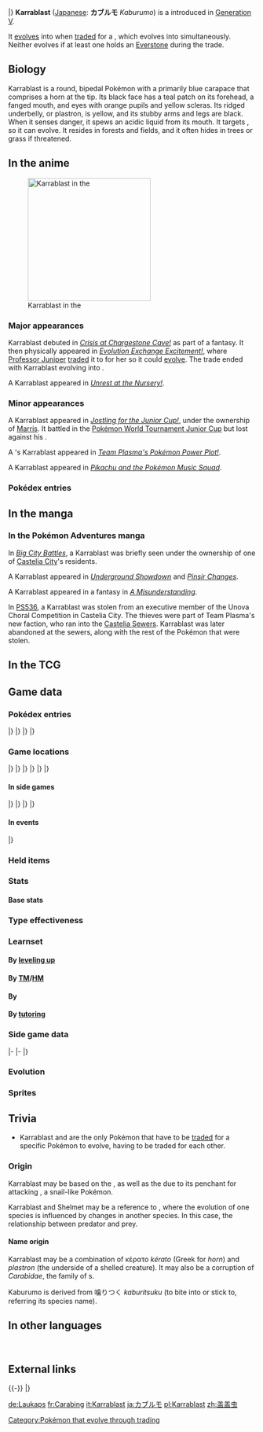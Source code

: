 {{PokémonPrevNext/Head|type=Bug}}
{{PokémonPrevNext/Pokémon|type=Bug|prevnum=587|prev=Emolga|nextnum=589|next=Escavalier}}
|}
{{Pokémon Infobox
|name=Karrablast
|jname=カブルモ
|tmname=Kaburumo
|category=Clamping
|typebox=1
|type1=Bug
|abilityn=d
|ability1=Swarm
|ability2=Shed Skin
|abilityd=No Guard
|ndex=588
|udex=094
|u2dex=155
|karea=Mountain
|kdex=022
|height-ftin=1'08"
|height-m=0.5
|weight-lbs=13.0
|weight-kg=5.9
|egggroupn=1
|egggroup1=Bug
|eggcycles=15
|expyield=63
|lv100exp=1,000,000
|gendercode=127
|color=Blue
|catchrate=200
|evtotal=1
|evat=1
|body=12
|pokefordex=karrablast
|generation=5
|friendship=70
}}
'''Karrablast''' ([[List of Japanese Pokémon names|Japanese]]: '''カブルモ''' ''Kaburumo'') is a {{type|Bug}} {{OBP|Pokémon|species}} introduced in [[Generation V]].

It [[Evolution|evolves]] into {{p|Escavalier}} when [[trade]]d for a {{p|Shelmet}}, which evolves into {{p|Accelgor}} simultaneously. Neither evolves if at least one holds an [[Everstone]] during the trade.

==Biology==
Karrablast is a round, bipedal Pokémon with a primarily blue carapace that comprises a horn at the tip. Its black face has a teal patch on its forehead, a fanged mouth, and eyes with orange pupils and yellow scleras. Its ridged underbelly, or plastron, is yellow, and its stubby arms and legs are black. When it senses danger, it spews an acidic liquid from its mouth. It targets {{p|Shelmet}}, so it can evolve. It resides in forests and fields, and it often hides in trees or grass if threatened.

==In the anime==
[[File:Juniper Karrablast.png|thumb|left|250px|Karrablast in the {{pkmn|anime}}]]
===Major appearances===
Karrablast debuted in ''[[BW062|Crisis at Chargestone Cave!]]'' as part of a fantasy. It then physically appeared in ''[[BW063|Evolution Exchange Excitement!]]'', where [[Professor Juniper]] [[trade]]d it to {{an|Bianca}} for her {{p|Shelmet}} so it could [[Evolution|evolve]]. The trade ended with Karrablast evolving into {{p|Escavalier}}.

A Karrablast appeared in ''[[BW095|Unrest at the Nursery!]]''.

===Minor appearances===
A Karrablast appeared in ''[[BW090|Jostling for the Junior Cup!]]'', under the ownership of [[Marris]]. It battled {{Ash}} in the [[Pokémon World Tournament Junior Cup]] but lost against his {{AP|Leavanny}}.

A {{pkmn|Trainer}}'s Karrablast appeared in ''[[BW112|Team Plasma's Pokémon Power Plot!]]''.

A Karrablast appeared in ''[[PK27|Pikachu and the Pokémon Music Squad]]''.

===Pokédex entries===
{{Animedexheader|Unova}}
{{Animedexbody|BW063|Karrablast|Ash's Pokédex|Karrablast, the Clamping Pokémon. Karrablast live in forests and fields, and often hide in trees or grass when threatened. They can also defend themselves by spitting acid.}}
{{Animedexfooter/Pokémon|''Best Wishes''|Unova}}

==In the manga==
===In the Pokémon Adventures manga===
In ''[[PS478|Big City Battles]]'', a Karrablast was briefly seen under the ownership of one of [[Castelia City]]'s residents.

A Karrablast appeared in ''[[PS493|Underground Showdown]]'' and ''[[PAXY30|Pinsir Changes]]''.

A Karrablast appeared in a fantasy in ''[[PS507|A Misunderstanding]]''.

In [[PS536]], a Karrablast was stolen from an executive member of the Unova Choral Competition in Castelia City. The thieves were part of Team Plasma's new faction, who ran into the [[Castelia Sewers]]. Karrablast was later abandoned at the sewers, along with the rest of the Pokémon that were stolen.

==In the TCG==
{{main|Karrablast (TCG)}}

==Game data==
===Pokédex entries===
{{Dex/Header|type=Bug}}
{{Dex/NA|gen=V}}
{{Dex/Gen|gen=V}}
{{Dex/Entry1|v=Black|t=FFF|entry=These mysterious Pokémon evolve when they receive electrical stimulation while they are in the same place as {{p|Shelmet}}.}}
{{Dex/Entry1|v=White|entry=When they feel threatened, they spit an acidic liquid to drive attackers away. This Pokémon targets {{p|Shelmet}}.}}
{{Dex/Entry2|v=Black 2|v2=White 2|t=FFF|entry=For some reason they evolve when they receive electrical energy while they are attacking {{p|Shelmet}}.}}
|}
|}
{{Dex/Gen|gen=VI}}
{{Dex/Entry1|v=X|t=FFF|entry=These mysterious Pokémon evolve when they receive electrical stimulation while they are in the same place as {{p|Shelmet}}.}}
{{Dex/Entry1|v=Y|entry=For some reason they evolve when they receive electrical energy while they are attacking {{p|Shelmet}}.}}
{{Dex/Entry1|v=Omega Ruby|t=FFF|entry=These mysterious Pokémon evolve when they receive electrical stimulation while they are in the same place as {{p|Shelmet}}.}}
{{Dex/Entry1|v=Alpha Sapphire|t=FFF|entry=For some reason they evolve when they receive electrical energy while they are attacking {{p|Shelmet}}.}}
|}
|}
{{Dex/Footer}}

===Game locations===
{{Availability/Header|type=Bug}}
{{Availability/NA|gen=V}}
{{Availability/Gen|gen=V}}
{{Availability/Entry2|v=Black|v2=White|t=fff|area=[[Route]]s {{rtn|6|Unova}} and {{rtn|11|Unova}}}}
{{Availability/Entry2|v=Black 2|v2=White 2|t=fff|area=[[Route]]s {{rtn|6|Unova}} and {{rtn|11|Unova}}<br>{{rt|8|Unova}}, [[Icirrus City]], [[Moor of Icirrus]]{{sup/s|Sp}}{{sup/s|Su}}{{sup/s|A}}}}
{{Availability/Entry1|v=Dream World|color={{dream color}}|area={{dwa|Pleasant Forest}}}}
|}
|}
{{Availability/Gen|gen=VI}}
{{Availability/Entry2|v=X|v2=Y|t=fff|area=[[Routes]] {{rtn|14|Kalos}} and {{rtn|19|Kalos}}}}
{{Availability/Entry2/None|v=Omega Ruby|v2=Alpha Sapphire|area=[[Trade]]}}
|}
|}
{{Availability/Gen|gen=VII}}
{{Availability/Entry2/None|v=Sun|v2=Moon|area=[[Pokémon Bank]]}}
{{Availability/Entry2/None|v=Ultra Sun|v2=Ultra Moon|area=[[Pokémon Bank]]}}
|}
|}
{{Availability/Footer}}

====In side games====
{{Availability/Header|type=Bug}}
{{Availability/NA|gen=V}}
{{Availability/Gen|gen=V}}
{{Availability/Entry1|1|v=Rumble Blast|color={{fire color}}|area=Treetops: [[Soothing Shore]], [[World Axle - B2F]]}}
{{Availability/Entry1|1|v=PokéPark 2|link=PokéPark 2: Wonders Beyond|color={{grass color}}|area=[[Arbor Area]]}}
{{Availability/Entry1|1|v=Rumble U|color={{fire color}}|area=[[Challenge Battle#Lord of the Bugs|Challenge Battle: Lord of the Bugs]]}}
|}
|}
{{Availability/Gen|gen=VI}}
{{Availability/Entry1|1|v=Battle Trozei|color={{defense color}}|area=[[Safari Jungle#Sunday Stage 1|Safari Jungle: Stage 1]]{{dotw|Su}}}}
{{Availability/Entry1|1|v=Shuffle|color={{beauty color}}|area=[[Nacht Carnival|Nacht Carnival: Stage 528]]}}
{{Availability/Entry1|1|v=Rumble World|color={{fire color}}|area=[[White Ruins (Rumble World)#Everspring Valley|White Ruins: Everspring Valley]] <small>(All Areas)</small>}}
|}
|}
{{Availability/Footer}}

====In events====
{{eventAvail/h|type=Bug}}
{{eventAvail|{{gameabbrev5|BW}}|Trade for Evolution! Karrablast|Japanese|Japan|30|October 10 to November 28, 2010|link=List of local Japanese event Pokémon distributions in Generation V#Karrablast}}
{{eventAvail|{{gameabbrev5|BW}}|Summer 2011 Karrablast|English|Europe|50|June 11 to August 27, 2011|link=List of local English event Pokémon distributions in Generation V#Summer 2011 Karrablast}}
{{eventAvail|{{gameabbrev5|BW}}|Summer 2011 Karrablast|French|Europe|50|June 11 to August 27, 2011|link=List of local French event Pokémon distributions in Generation V#2011 Summer Karrablast}}
{{eventAvail|{{gameabbrev5|BW}}|Summer 2011 Karrablast|German|Europe|50|June 11 to August 27, 2011|link=List of local German event Pokémon distributions in Generation V#2011 Summer Karrablast}}
{{eventAvail|{{gameabbrev5|BW}}|Summer 2011 Karrablast|Italian|Europe|50|June 11 to August 27, 2011|link=List of local Italian event Pokémon distributions in Generation V#2011 Summer Karrablast}}
{{eventAvail|{{gameabbrev5|BW}}|Summer 2011 Karrablast|Spanish|Europe|50|June 11 to August 27, 2011|link=List of local Spanish event Pokémon distributions in Generation V#Summer 2011 Karrablast}}
|}

===Held items===
{{HeldItems|type=Bug
|event1=Bug Gem|event1type=Gem}}

===Stats===
====Base stats====
{{BaseStats
|type=Bug
|HP=50
|Attack=75
|Defense=45
|SpAtk=40
|SpDef=45
|Speed=60}}

===Type effectiveness===
{{TypeEffectiveness
|type1=Bug
|Normal=100
|Fighting=50
|Flying=200
|Poison=100
|Ground=50
|Rock=200
|Bug=100
|Ghost=100
|Steel=100
|Fire=200
|Water=100
|Grass=50
|Electric=100
|Psychic=100
|Ice=100
|Dragon=100
|Dark=100
|Fairy=100}}

===Learnset===
====By [[Level|leveling up]]====
{{learnlist/levelh/7|Karrablast|Bug|Bug|5}}
{{learnlist/level7|1|Peck|Flying|Physical|35|100|35}}
{{learnlist/level7|4|Leer|Normal|Status|&mdash;|100|30}}
{{learnlist/level7|8|Endure|Normal|Status|&mdash;|&mdash;|10}}
{{learnlist/level7|13|Fury Cutter|Bug|Physical|40|95|20||'''}}
{{learnlist/level7|16|Fury Attack|Normal|Physical|15|85|20}}
{{learnlist/level7|20|Headbutt|Normal|Physical|70|100|15}}
{{learnlist/level7|25|False Swipe|Normal|Physical|40|100|40}}
{{learnlist/level7|28|Bug Buzz|Bug|Special|90|100|10||'''}}
{{learnlist/level7|32|Slash|Normal|Physical|70|100|20}}
{{learnlist/level7|37|Take Down|Normal|Physical|90|85|20}}
{{learnlist/level7|40|Scary Face|Normal|Status|&mdash;|100|10}}
{{learnlist/level7|44|X-Scissor|Bug|Physical|80|100|15||'''}}
{{learnlist/level7|49|Flail|Normal|Physical|&mdash;|100|15}}
{{learnlist/level7|52|Swords Dance|Normal|Status|&mdash;|&mdash;|20}}
{{learnlist/level7|56|Double-Edge|Normal|Physical|120|100|15}}
{{learnlist/levelf/7|Karrablast|Bug|Bug|5}}

====By [[TM]]/[[HM]]====
{{learnlist/tmh/7|Karrablast|Bug|Bug|5}}
{{learnlist/tm7|TM06|Toxic|Poison|Status|&mdash;|90|10}}
{{learnlist/tm7|TM10|Hidden Power|Normal|Special|60|100|15}}
{{learnlist/tm7|TM17|Protect|Normal|Status|&mdash;|&mdash;|10}}
{{learnlist/tm7|TM18|Rain Dance|Water|Status|&mdash;|&mdash;|5}}
{{learnlist/tm7|TM21|Frustration|Normal|Physical|&mdash;|100|20}}
{{learnlist/tm7|TM27|Return|Normal|Physical|&mdash;|100|20}}
{{learnlist/tm7|TM32|Double Team|Normal|Status|&mdash;|&mdash;|15}}
{{learnlist/tm7|TM40|Aerial Ace|Flying|Physical|60|&mdash;|20}}
{{learnlist/tm7|TM42|Facade|Normal|Physical|70|100|20}}
{{learnlist/tm7|TM44|Rest|Psychic|Status|&mdash;|&mdash;|10}}
{{learnlist/tm7|TM45|Attract|Normal|Status|&mdash;|100|15}}
{{learnlist/tm7|TM48|Round|Normal|Special|60|100|15}}
{{learnlist/tm7|TM53|Energy Ball|Grass|Special|90|100|10}}
{{learnlist/tm7|TM54|False Swipe|Normal|Physical|40|100|40}}
{{learnlist/tm7|TM75|Swords Dance|Normal|Status|&mdash;|&mdash;|20}}
{{learnlist/tm7|TM81|X-Scissor|Bug|Physical|80|100|15||'''}}
{{learnlist/tm7|TM83|Infestation|Bug|Special|20|100|20||'''}}
{{learnlist/tm7|TM84|Poison Jab|Poison|Physical|80|100|20}}
{{learnlist/tm7|TM87|Swagger|Normal|Status|&mdash;|85|15}}
{{learnlist/tm7|TM88|Sleep Talk|Normal|Status|&mdash;|&mdash;|10}}
{{learnlist/tm7|TM90|Substitute|Normal|Status|&mdash;|&mdash;|10}}
{{learnlist/tm7|TM100|Confide|Normal|Status|&mdash;|&mdash;|20}}
{{learnlist/tmf/7|Karrablast|Bug|Bug|5}}

====By {{pkmn|breeding}}====
{{learnlist/breedh/7|Karrablast|Bug|Bug|5}}
{{learnlist/breed7|{{MSP|010|Caterpie}}{{MSP|013|Weedle}}{{MSP|168|Ariados}}{{MSP|204|Pineco}}{{MSP|205|Forretress}}{{MSP|213|Shuckle}}<br>{{MSP|265|Wurmple}}{{MSP|291|Ninjask}}{{MSP|401|Kricketot}}{{MSP|412|Burmy}}{{MSP|414|Mothim}}{{MSP|415|Combee}}<br>{{MSP|451|Skorupi}}{{MSP|452|Drapion}}{{MSP|469|Yanmega}}{{MSP|540|Sewaddle}}{{MSP|541|Swadloon}}{{MSP|542|Leavanny}}<br>{{MSP|543|Venipede}}{{MSP|544|Whirlipede}}{{MSP|545|Scolipede}}{{MSP|557|Dwebble}}{{MSP|558|Crustle}}{{MSP|595|Joltik}}<br>{{MSP|596|Galvantula}}{{MSP|632|Durant}}{{MSP|636|Larvesta}}{{MSP|664|Scatterbug}}{{MSP|736|Grubbin}}{{MSP|737|Charjabug}}<br>{{MSP|738|Vikavolt}}{{MSP|751|Dewpider}}{{MSP|752|Araquanid}}{{MSP|768|Golisopod}}|Bug Bite|Bug|Physical|60|100|20||'''}}
{{learnlist/breed7|{{MSP|214|Heracross}}|Counter|Fighting|Physical|&mdash;|100|20}}
{{learnlist/breed7|{{MSP|015|Beedrill}}{{MSP|204|Pineco}}{{MSP|205|Forretress}}{{MSP|588|Karrablast}}{{MSP|589|Escavalier}}|Drill Run|Ground|Physical|80|95|10|‡}}
{{learnlist/breed7|{{MSP|207|Gligar}}{{MSP|472|Gliscor}}{{MSP|328|Trapinch}}{{MSP|329|Vibrava}}{{MSP|330|Flygon}}{{MSP|557|Dwebble}}<br>{{MSP|558|Crustle}}|Feint Attack|Dark|Physical|60|&mdash;|20}}
{{learnlist/breed7|{{MSP|214|Heracross}}|Horn Attack|Normal|Physical|65|100|25}}
{{learnlist/breed7|{{MSP|207|Gligar}}{{MSP|472|Gliscor}}{{MSP|451|Skorupi}}{{MSP|452|Drapion}}|Knock Off|Dark|Physical|65|100|20}}
{{learnlist/breed7|{{MSP|214|Heracross}}{{MSP|545|Scolipede}}|Megahorn|Bug|Physical|120|85|10||'''}}
{{learnlist/breed7|{{MSP|015|Beedrill}}{{MSP|123|Scyther}}{{MSP|212|Scizor}}{{MSP|193|Yanma}}{{MSP|469|Yanmega}}{{MSP|543|Venipede}}<br>{{MSP|544|Whirlipede}}{{MSP|545|Scolipede}}|Pursuit|Dark|Physical|40|100|20}}
{{learnlist/breed7|{{MSP|193|Yanma}}{{MSP|469|Yanmega}}{{MSP|207|Gligar}}{{MSP|472|Gliscor}}{{MSP|291|Ninjask}}{{MSP|329|Vibrava}}<br>{{MSP|330|Flygon}}{{MSP|402|Kricketune}}{{MSP|543|Venipede}}{{MSP|544|Whirlipede}}{{MSP|545|Scolipede}}{{MSP|595|Joltik}}<br>{{MSP|596|Galvantula}}|Screech|Normal|Status|&mdash;|85|40}}
{{learnlist/breedf/7|Karrablast|Bug|Bug|5}}

====By [[Move Tutor|tutoring]]====
{{learnlist/tutorh/7|Karrablast|Bug|Bug|5}}
{{learnlist/tutor7|Bug Bite|Bug|Physical|60|100|20||'''|no|yes}}
{{learnlist/tutor7|Drill Run|Ground|Physical|80|95|10|||no|yes}}
{{learnlist/tutor7|Giga Drain|Grass|Special|75|100|10|||no|yes}}
{{learnlist/tutor7|Iron Defense|Steel|Status|—|—|15|||no|yes}}
{{learnlist/tutor7|Knock Off|Dark|Physical|65|100|20|||no|yes}}
{{learnlist/tutor7|Signal Beam|Bug|Special|75|100|15||'''|no|yes}}
{{learnlist/tutor7|Snore|Normal|Special|50|100|15|||no|yes}}
{{learnlist/tutorf/7|Karrablast|Bug|Bug|5}}

===Side game data===
{{Spindata/Head|type=Bug}}
{{Spindata/RumbleBlast|col=6|type=Bug
|att=2
|def=1
|speed=3
}}
|-
{{Spindata/PokéPark2|col=6|type=Bug|ndex=588
|pad=He is {{p|Pawniard}}'s friend. He is busy playing, but someday he wants to be a strong knight to protect the [[Arbor Area]].
}}
|-
{{Spindata/Battle Trozei|col=3|type=Bug|ndex=588
|power=1
}}
{{Spindata/Shuffle|col=3|type=Bug|ndex=588|num=666
|min=50
|max=100
|raisemaxlevel=5
|skill=Final Effort
|skilldesc=Deals a ton of damage when there are no more moves left.
}}
|}

===Evolution===
{{evobox-2
|type1=Bug
|no1=588
|name1=Karrablast
|type1-1=Bug
|evo1={{bag|Pal Pad}}{{MS|616}}<br>{{color2|000|Trade}}<br><small>for {{pcolor|Shelmet|000}}
|no2=589
|name2=Escavalier
|type1-2=Bug
|type2-2=Steel
}}

===Sprites===
{{Spritebox/Header|type=Bug}}
{{Spritebox/NA|gen=V}}
{{Spritebox/5|ndex=588}}
{{Spritebox/6|ndex=588}}
{{Spritebox/7|ndex=588}}
{{Spritebox/Footer|588|Karrablast}}

==Trivia==
*Karrablast and {{p|Shelmet}} are the only Pokémon that have to be [[trade]]d for a specific Pokémon to evolve, having to be traded for each other.

===Origin===
Karrablast may be based on the {{wp|Japanese rhinoceros beetle}}, as well as the {{wp|Carabus blaptoides blaptoides|Japanese snail-eating beetle}} due to its penchant for attacking {{p|Shelmet}}, a snail-like Pokémon.

Karrablast and Shelmet may be a reference to {{wp|coevolution}}, where the evolution of one species is influenced by changes in another species. In this case, the relationship between predator and prey.

====Name origin====
Karrablast may be a combination of κέρατο ''kérato'' (Greek for ''horn'') and ''plastron'' (the underside of a shelled creature). It may also be a corruption of ''Carabidae'', the family of {{wp|ground beetle}}s.

Kaburumo is derived from 噛りつく ''kaburitsuku'' (to bite into or stick to, referring its species name).

==In other languages==
{{Other languages|type=Bug|type2=Bug
|ja=カブルモ ''Kaburumo''|jameaning=From {{tt|齧る ''kaburu''|to bite}}
|fr=Carabing|frmeaning=Possibly from ''{{tt|scarabée|scarab}}''
|es=Karrablast|esmeaning=Same as English name
|de=Laukaps|demeaning=From ''{{tt|lauern|to lurk}}'' and ''{{tt|Kapsel|capsule}}''
|it=Karrablast|itmeaning=Same as English name
|ko=딱정곤 ''Ttakjeonggon''|komeaning=From {{tt|딱정벌레 ''ttakjeongbeollae''|beetle}} and {{tt|곤충 ''gonchoong''|insect, bug}}
|zh_cmn=蓋蓋蟲 / 盖盖虫 ''Gàigàichóng''|zh_cmnmeaning=From {{tt|蓋 ''gài''|to cover}} and {{tt|蟲 ''chóng''|bug, worm}}
|ru=Каррабласт ''Karrablast''|rumeaning=Transcription of English name
}}
<br clear="left">
<!--
==Notes==
<references />-->

==External links==

{{-}}
{{PokémonPrevNext/Head|type=Bug}}
{{PokémonPrevNext/Pokémon|type=Bug|prevnum=587|prev=Emolga|nextnum=589|next=Escavalier}}
|}
{{Project Pokédex notice}}

[[Category:Pokémon that evolve through trading]]

[[de:Laukaps]]
[[fr:Carabing]]
[[it:Karrablast]]
[[ja:カブルモ]]
[[pl:Karrablast]]
[[zh:盖盖虫]]